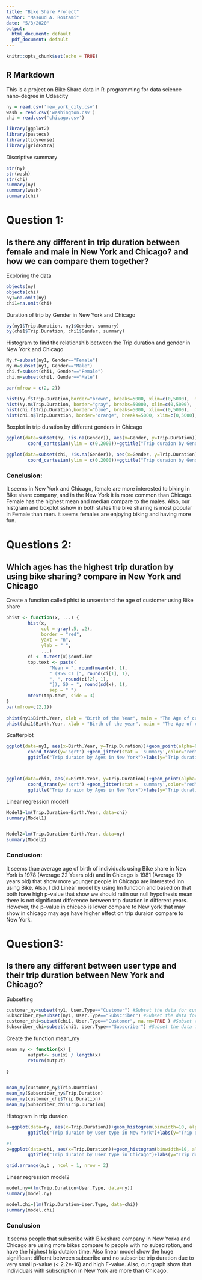 ```yaml
---
title: "Bike Share Project"
author: "Masoud A. Rostami"
date: "5/3/2020"
output:
  html_document: default
  pdf_document: default
---
```


```r
knitr::opts_chunk$set(echo = TRUE)
```

## R Markdown

This is a project on Bike Share data in R-programming for data science nano-degree in Udaacity

```r
ny = read.csv('new_york_city.csv')
wash = read.csv('washington.csv')
chi = read.csv('chicago.csv')
```

```r
library(ggplot2)
library(pastecs)
library(tidyverse)
library(gridExtra)
```

Discriptive summary
```r
str(ny)
str(wash)
str(chi)
summary(ny)
summary(wash)
summary(chi)
```



# Question 1: 
## Is there any different in trip duration between female and male in New York and Chicago? and how we can compare them together? 

Exploring the data
```r
objects(ny) 
objects(chi) 
ny1=na.omit(ny)
chi1=na.omit(chi)
```

Duration of trip by Gender in New York and Chicago
```r
by(ny1$Trip.Duration, ny1$Gender, summary) 
by(chi1$Trip.Duration, chi1$Gender, summary) 
```


Histogram to find the relationshib between the Trip duration and gender in New York and Chicago
```r
Ny.f=subset(ny1, Gender=="Female")
Ny.m=subset(ny1, Gender=="Male")
chi.f=subset(chi1, Gender=="Female")
chi.m=subset(chi1, Gender=="Male")

par(mfrow = c(2, 2))  

hist(Ny.f$Trip.Duration,border="brown", breaks=5000, xlim=c(0,5000),  main="Trip duration in New York in Females", xlab="Trip duration")
hist(Ny.m$Trip.Duration, border="gray", breaks=50000, xlim=c(0,5000),  main="Trip duration in New York in Males", xlab="Trip duration")
hist(chi.f$Trip.Duration,border="blue", breaks=5000, xlim=c(0,5000),  main="Trip duration in Chicago in Females", xlab="Trip duration")
hist(chi.m$Trip.Duration, border="orange", breaks=5000, xlim=c(0,5000),  main="Trip duration in Chicago  in Male", xlab="Trip duration")
```

Boxplot  in trip duration by different genders in Chicago
```r
ggplot(data=subset(ny, !is.na(Gender)), aes(x=Gender, y=Trip.Duration))+geom_boxplot(aes(color=Gender))+ 
        coord_cartesian(ylim = c(0,2000))+ggtitle("Trip duraion by Gender in New york")+labs(y="Trip duration", x = "Gender")

ggplot(data=subset(chi, !is.na(Gender)), aes(x=Gender, y=Trip.Duration))+geom_boxplot(aes(color=Gender))+ 
        coord_cartesian(ylim = c(0,2000))+ggtitle("Trip duraion by Gender in Chicago")+labs(y="Trip duration", x = "Gender")
```



### Conclusion:
It seems in New York and Chicago, female are more interested to biking in Bike share company, 
and in the New York it is more common than Chicago. Female has the highest mean and median compare to the males.
Also, our histgram and boxplot sshow in both states the bike sharing is most popular in Female than men. 
it seems females are enjoying biking and having more fun.



# Questions 2:
## Which ages has the highest trip duration by using bike sharing? compare in New York and Chicago


Create a function called phist to unserstand the age of customer using Bike share
```r
phist <- function(x, ...) {
        hist(x,
             col = gray(.5, .2),
             border = "red",
             yaxt = "n",
             ylab = " ",
             ...)
        ci <- t.test(x)$conf.int
        top.text <- paste(
                "Mean = ", round(mean(x), 1),
                " (95% CI [", round(ci[1], 1),
                ", ", round(ci[2], 1), 
                "]), SD = ", round(sd(x), 1), 
                sep = " ")
        mtext(top.text, side = 3)
}
par(mfrow=c(2,1))
 
phist(ny1$Birth.Year, xlab = "Birth of the Year", main = "The Age of customers in New York", breaks=100)
phist(chi1$Birth.Year, xlab = "Birth of the year", main = "The Age of customers in Chicago", breaks=100)
```

Scatterplot
```r
ggplot(data=ny1, aes(x=Birth.Year, y=Trip.Duration))+geom_point(alpha=0.05, position = position_jitter(h=0)) +
        coord_trans(y='sqrt') +geom_jitter(stat = 'summary',color="red", fun = "median")+ylim(0,5000)+xlim(1939, 2000)+
        ggtitle("Trip duraion by Ages in New York")+labs(y="Trip duration", x = "Birth of the Year")



ggplot(data=chi1, aes(x=Birth.Year, y=Trip.Duration))+geom_point(alpha=0.05, position = position_jitter(h=0)) +
        coord_trans(y='sqrt') +geom_jitter(stat = 'summary',color="red", fun = "median")+ylim(0,5000)+xlim(1939, 2000)+
        ggtitle("Trip duraion by Ages in New York")+labs(y="Trip duration", x = "Birth of the Year")

```

Linear regression model1
```r
Model1=lm(Trip.Duration~Birth.Year, data=chi)
summary(Model1)


Model2=lm(Trip.Duration~Birth.Year, data=ny)
summary(Model2)
```



###  Conclusion:
It seems thae average age of birth of individuals using Bike share in New York is 1978 (Average 22 Years old) and in Chicago
is 1981 (Average 19 years old) that show more younger people in Chicago are interested inn using Bike.
Also, I did Linear model by using lm function and based on that both have 
high p-value that show we should ratin our null hypothesis mean there is not significant difference
between trip duration in different years. However, the p-value in chicaco is lower compare to
New york that may show in chicago may age have higher effect on trip duraion compare to New York.






# Question3: 
## Is there any different between user type and their trip duration between New York and Chicago?

Subsetting
```r
customer_ny=subset(ny1, User.Type=="Customer") #Subset the data for customer user type in New York
Subscriber_ny=subset(ny1, User.Type=="Subscriber") #Subset the data for Subscriber user type in New York
customer_chi=subset(chi1, User.Type=="Customer", na.rm=TRUE ) #Subset the data for customer user type in Chicago
Subscriber_chi=subset(chi1, User.Type=="Subscriber") #Subset the data for Subscriber  user type in Chicago
```



Create the function mean_my
```r
mean_my <- function(x) {
        output<- sum(x) / length(x) 
        return(output) 
        
}


mean_my(customer_ny$Trip.Duration)
mean_my(Subscriber_ny$Trip.Duration)
mean_my(customer_chi$Trip.Duration)
mean_my(Subscriber_chi$Trip.Duration)
```

Histogram in trip duraion
```r
a=ggplot(data=ny, aes(x=Trip.Duration))+geom_histogram(binwidth=10, alpha=0.2, col="blue")+facet_wrap(~User.Type)+xlim(0, 4000)+
        ggtitle("Trip duraion by User type in New York")+labs(y="Trip duration", x = "User Type")

#T
b=ggplot(data=chi, aes(x=Trip.Duration))+geom_histogram(binwidth=10, alpha=0.2, col="red")+facet_wrap(~User.Type)+xlim(0, 4000)+
        ggtitle("Trip duraion by User type in Chicago")+labs(y="Trip duration", x = "User Type")

grid.arrange(a,b , ncol = 1, nrow = 2)
```

 Linear regression model2
```r
model.ny=(lm(Trip.Duration~User.Type, data=ny))
summary(model.ny)

model.chi=(lm(Trip.Duration~User.Type, data=chi))
summary(model.chi)
```


### Conclusion
It seems people that subscribe with Bikeshare company in New Yorka and Chicago are 
using more bikes compare to people with no subscirption, and  have the highest trip dutaion time.
Also linear model show the huge significant differnt between subscribe and no subscribe
trip duration due to very small p-value (< 2.2e-16) and high F-value. Also, our graph show that individuals with subscription in New York
are more than Chicago.

















